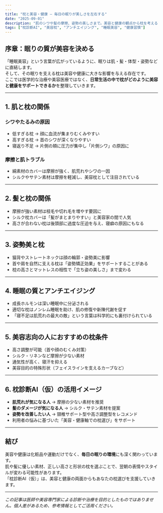 ```yaml
---
---
title: "枕と美容・健康 – 毎日の眠りが美しさを左右する"
date: "2025-09-01"
description: "肌のシワや髪の摩擦、姿勢の美しさまで。美容と健康の観点から枕を考えると、毎日の眠りがアンチエイジングの一歩になります。"
tags: ["枕診断AI", "美容枕", "アンチエイジング", "睡眠美容", "健康習慣"]
---
```


## 序章：眠りの質が美容を決める
「睡眠美容」という言葉が広がっているように、眠りは肌・髪・体型・姿勢などに直結します。  
そして、その眠りを支える枕は美容や健康に大きな影響を与える存在です。  
ここでは医学的な治療や美容医療ではなく、**日常生活の中で枕がどのように美容と健康をサポートできるか**を整理していきます。  

---

## 1. 肌と枕の関係
### シワやたるみの原因
- 低すぎる枕 → 顔に血流が集まりむくみやすい  
- 高すぎる枕 → 首のシワが深くなりやすい  
- 寝返り不足 → 片側の頬に圧力が集中し「片側シワ」の原因に  

### 摩擦と肌トラブル
- 綿素材のカバーは摩擦が強く、肌荒れやシワの一因  
- シルクやサテン素材は摩擦を軽減し、美容枕として注目されている  

---

## 2. 髪と枕の関係
- 摩擦が強い素材は枝毛や切れ毛を増やす要因に  
- シルク枕カバーは「髪がまとまりやすい」と美容家の間で人気  
- 高さが合わない枕は後頭部に過度な圧迫を与え、寝癖の原因にもなる  

---

## 3. 姿勢美と枕
- 猫背やストレートネックは顔の輪郭・姿勢美に影響  
- 首や肩を自然に支える枕は「姿勢矯正効果」をサポートすることがある  
- 枕の高さとマットレスの相性で「立ち姿の美しさ」まで変わる  

---

## 4. 睡眠の質とアンチエイジング
- 成長ホルモンは深い睡眠中に分泌される  
- 適切な枕はノンレム睡眠を助け、肌の修復や新陳代謝を促す  
- 「寝不足は肌荒れの最大の敵」という言葉は科学的にも裏付けられている  

---

## 5. 美容志向の人におすすめの枕条件
- 高さ調整が可能（首や顔のむくみ対策）  
- シルク・リネンなど摩擦が少ない素材  
- 通気性が高く、寝汗を抑える  
- 美容目的の特殊形状（フェイスラインを支えるカーブなど）  

---

## 6. 枕診断AI（仮）の活用イメージ
- **肌荒れが気になる人** → 摩擦の少ない素材を推奨  
- **髪のダメージが気になる人** → シルク・サテン素材を提案  
- **姿勢を改善したい人** → 頸椎サポート型や高さ調整型をレコメンド  
- 利用者の悩みに基づいた「美容・健康軸での枕選び」をサポート  

---

## 結び
美容や健康は化粧品や運動だけでなく、**毎日の眠りの環境**にも深く関わっています。  
肌や髪に優しい素材、正しい高さと形状の枕を選ぶことで、翌朝の表情やスタイルが変わる可能性があります。  
「枕診断AI（仮）」は、美容と健康の両面からもあなたの枕選びを支援していきます。  

---
*この記事は医師や美容専門家による診断や治療を目的としたものではありません。個人差があるため、参考情報としてご活用ください。*

